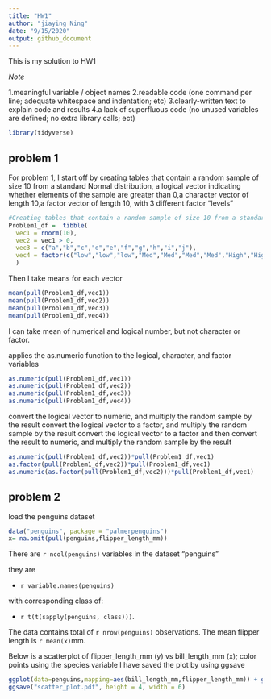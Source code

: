 ```yaml
---
title: "HW1"
author: "jiaying Ning"
date: "9/15/2020"
output: github_document
---
```


This is my solution to HW1

*Note*

1.meaningful variable / object names
2.readable code (one command per line; adequate whitespace and indentation; etc)
3.clearly-written text to explain code and results
4.a lack of superfluous code (no unused variables are defined; no extra library calls; ect)

```r
library(tidyverse)
```

## problem 1

For problem 1, I start off by creating tables that contain a random sample of size 10 from a standard Normal distribution, a logical vector indicating whether elements of the sample are greater than 0,a character vector of length 10,a factor vector of length 10, with 3 different factor “levels”
```r

#Creating tables that contain a random sample of size 10 from a standard Normal distribution, a logical vector indicating whether elements of the sample are greater than 0,a character vector of length 10,a factor vector of length 10, with 3 different factor “levels”
Problem1_df =  tibble(
  vec1 = rnorm(10),
  vec2 = vec1 > 0,
  vec3 = c("a","b","c","d","e","f","g","h","i","j"),
  vec4 = factor(c("low","low","low","Med","Med","Med","Med","High","High","High"))
  )

```
Then I take means for each vector

```r
mean(pull(Problem1_df,vec1))
mean(pull(Problem1_df,vec2))
mean(pull(Problem1_df,vec3))
mean(pull(Problem1_df,vec4))
```
I can take mean of numerical and logical number, but not character or factor.

applies the as.numeric function to the logical, character, and factor variables 
```r
as.numeric(pull(Problem1_df,vec1))
as.numeric(pull(Problem1_df,vec2))
as.numeric(pull(Problem1_df,vec3))
as.numeric(pull(Problem1_df,vec4))
```



convert the logical vector to numeric, and multiply the random sample by the result
convert the logical vector to a factor, and multiply the random sample by the result
convert the logical vector to a factor and then convert the result to numeric, and multiply the random sample by the result

```r
as.numeric(pull(Problem1_df,vec2))*pull(Problem1_df,vec1)
as.factor(pull(Problem1_df,vec2))*pull(Problem1_df,vec1)
as.numeric(as.factor(pull(Problem1_df,vec2)))*pull(Problem1_df,vec1)

```



## problem 2


load the penguins dataset
```r
data("penguins", package = "palmerpenguins")
x= na.omit(pull(penguins,flipper_length_mm))


```


There are `r ncol(penguins)` variables in the dataset "penguins" 

they are 

- `r variable.names(penguins)` 

with corresponding class of:

- `r t(t(sapply(penguins, class)))`. 


The data contains total of `r nrow(penguins)` observations. The mean flipper length is `r mean(x)`mm.

Below is a scatterplot of flipper_length_mm (y) vs bill_length_mm (x); color points using the species variable
I have saved the plot by using ggsave

```r

ggplot(data=penguins,mapping=aes(bill_length_mm,flipper_length_mm)) + geom_point(data=penguins, aes(bill_length_mm,species),colour = "salmon")
ggsave("scatter_plot.pdf", height = 4, width = 6)

```

